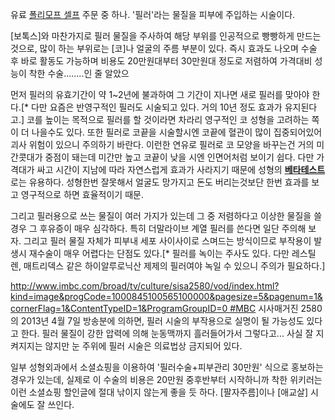 유료 [[폴리모프 셀프]] 주문 중 하나. '필러'라는 물질을 피부에 주입하는 시술이다.

[보톡스]와 마찬가지로 필러 물질을 주사하여 해당 부위를 인공적으로 빵빵하게 만드는 것으로, 많이 하는 부위로는 [코]나 얼굴의 주름 부분이 있다. 즉시 효과도 나오며 수술 후 바로 활동도 가능하며 비용도 20만원대부터 30만원대 정도로 저렴하여 가격대비 성능이 착한 수술........인 줄 알았으

먼저 필러의 유효기간이 약 1~2년에 불과하여 그 기간이 지나면 새로 필러를 맞아야 한다.[* 다만 요즘은 반영구적인 필러도 시술되고 있다. 거의 10년 정도 효과가 유지된다고.] 코를 높이는 목적으로 필러를 할 것이라면 차라리 영구적인 코 성형을 고려하는 쪽이 더 나을수도 있다. 또한 필러로 코끝을 시술할시엔 코끝에 혈관이 많이 집중되어있어 괴사 위험이 있으니 주의하기 바란다. 이런한 연유로 필러로 코 모양을 바꾸는건 거의 미간콧대가 중점이 돼는데 미간만 높고 코끝이 낮을 시엔 인면어처럼 보이기 쉽다. 다만 가격대가 싸고 시간이 지남에 따라 자연스럽게 효과가 사라지기 때문에 성형의 '''[[베타테스트]]'''로는 유용하다. 성형한번 잘못해서 얼굴도 망가지고 돈도 버리는것보단 한번 효과를 보고 영구적으로 하면 효율적이기 때문.

그리고 필러용으로 쓰는 물질이 여러 가지가 있는데 그 중 저렴하다고 이상한 물질을 쓸 경우 그 후유증이 매우 심각하다. 특히 더말라이브 계열 필러를 쓴다면 일단 주의해 보자. 
그리고 필러 물질 자체가 피부내 세포 사이사이로 스며드는 방식이므로 부작용이 발생시 재수술이 매우 어렵다는 단점도 있다.[* 필러를 녹이는 주사도 있다. 다만 레스틸렌, 매트리덱스 같은 하이알루로닉산 제제의 필러여야 녹일 수 있으니 주의가 필요하다.]

[[http://www.imbc.com/broad/tv/culture/sisa2580/vod/index.html?kind=image&progCode=1000845100565100000&pagesize=5&pagenum=1&cornerFlag=1&ContentTypeID=1&ProgramGroupID=0 #]]MBC 시사매거진 2580의 2013년 4월 7일 방송분에 의하면, 필러 시술의 부작용으로 실명이 될 가능성도 있다고 한다. 필러 물질이 강한 압력에 의해 눈동맥까지 흘러들어가서 그렇다고... 사실 잘 지켜지지는 않지만 눈 주위에 필러 시술은 의료법상 금지되어 있다.

일부 성형외과에서 소셜쇼핑을 이용하여 '필러수술+피부관리 30만원' 식으로 홍보하는 경우가 있는데, 실제로 이 수술의 비용은 20만원 중후반부터 시작하니까 착한 위키러는 이런 소셜쇼핑 할인글에 절대 낚이지 않는게 좋을 듯 하다.
[팔자주름]이나 [애교살] 시술에도 잘 쓰인다.

